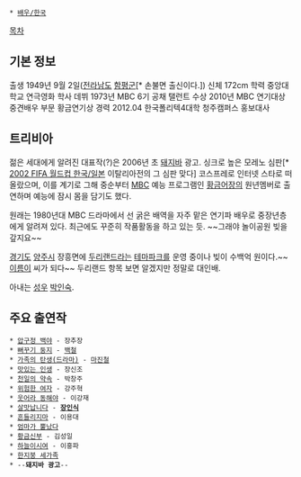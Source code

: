  * [[배우/한국]]

[[목차]]
== 기본 정보 ==
출생 1949년 9월 2일([[전라남도]] [[함평군]][* 손불면 출신이다.])
신체 172cm
학력 중앙대학교 연극영화 학사
데뷔 1973년 MBC 6기 공채 탤런트
수상 2010년 MBC 연기대상 중견배우 부문 황금연기상
경력 2012.04 한국폴리텍4대학 청주캠퍼스 홍보대사

== 트리비아 ==
{{{#!html
<iframe width="420" height="315" src="//www.youtube.com/embed/rcP1Tih09qE" frameborder="0" allowfullscreen></iframe>
}}}

젊은 세대에게 알려진 대표작(?)은 2006년 초 [[돼지바]] 광고. 싱크로 높은 모레노 심판[* [[2002 FIFA 월드컵 한국/일본]] 이탈리아전의 그 심판 맞다] 코스프레로 인터넷 스타로 떠올랐으며, 이를 계기로 그해 중순부터 [[문화방송|MBC]] 예능 프로그램인 [[황금어장]]의 원년멤버로 출연하며 예능에 잠시 몸을 담기도 했다. 

원래는 1980년대 MBC 드라마에서 선 굵은 배역을 자주 맡은 연기파 배우로 중장년층에게 알려져 있다. 최근에도 꾸준히 작품활동을 하고 있는 듯. ~~그래야 놀이공원 빚을 갚지요~~

[[경기도]] [[양주시]] 장흥면에 [[두리랜드]]라는 [[테마파크]]를 운영 중이나 빚이 수백억 원이다.~~[[이름]]이 씨가 되다~~ 두리랜드 항목 보면 알겠지만 정말로 대인배.

아내는 [[성우]] [http://www.mbcvoice.net/profile/profile_main.php?pageMode=viewProfile&pMode=&uid=45&now_page=2&sortMode=2&searchCategory=&searchWord= 박인숙].

== 주요 출연작 ==
 * [[압구정 백야]] - 장추장
 * [[뻐꾸기 둥지]] - [[백철]]
 * [[가족의 탄생(드라마)]] - [[마진철]]
 * [[맛있는 인생]] - 장신조
 * [[천일의 약속]] - 박창주
 * [[위험한 여자]] - 강주혁
 * [[웃어라 동해야]] - 이강재
 * [[살맛납니다]] - '''[[장인식]]'''
 * [[흔들리지마]] - 이용대
 * [[엄마가 뿔났다]]
 * [[황금신부]] - 김성일
 * [[하늘이시여]] - 이홍파
 * [[한지붕 세가족]]
 * --'''돼지바 광고'''--
